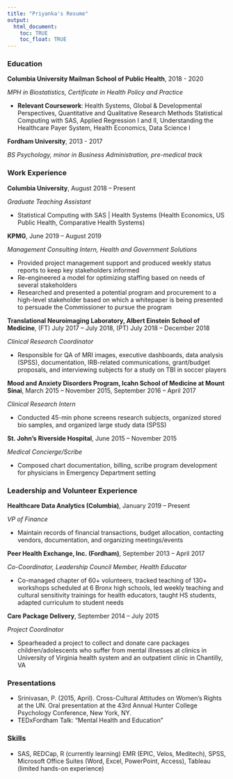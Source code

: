```yaml
---
title: "Priyanka's Resume"
output: 
  html_document:
    toc: TRUE
    toc_float: TRUE
---
```


### Education

**Columbia University Mailman School of Public Health**, 2018 - 2020

*MPH in Biostatistics, Certificate in Health Policy and Practice*

  * **Relevant Coursework**: Health Systems, Global & Developmental Perspectives, Quantitative and Qualitative Research Methods Statistical Computing with SAS, Applied Regression I and II, Understanding the Healthcare Payer System, Health Economics, Data Science I

**Fordham University**, 2013 - 2017

*BS Psychology, minor in Business Administration, pre-medical track*

### Work Experience

**Columbia University**, August 2018 – Present

*Graduate Teaching Assistant*

  * Statistical Computing with SAS | Health Systems (Health Economics, US Public Health, Comparative Health Systems)

**KPMG**,	June 2019 – August 2019

*Management Consulting Intern, Health and Government Solutions*

  * Provided project management support and produced weekly status reports to keep key stakeholders informed
  * Re-engineered a model for optimizing staffing based on needs of several stakeholders
  * Researched and presented a potential program and procurement to a high-level stakeholder based on which a whitepaper is being presented to persuade the Commissioner to pursue the program

**Translational Neuroimaging Laboratory, Albert Einstein School of Medicine**, (FT) July 2017 – July 2018, (PT) July 2018 – December 2018

*Clinical Research Coordinator* 

  * Responsible for QA of MRI images, executive dashboards, data analysis (SPSS), documentation, IRB-related communications, grant/budget proposals, and interviewing subjects for a study on TBI in soccer players

**Mood and Anxiety Disorders Program, Icahn School of Medicine at Mount Sinai**, March 2015 – November 2015, September 2016 – April 2017

*Clinical Research Intern*

  * Conducted 45-min phone screens research subjects, organized stored bio samples, and organized large study data (SPSS)

**St. John’s Riverside Hospital**, June 2015 – November 2015

*Medical Concierge/Scribe*

  * Composed chart documentation, billing, scribe program development for physicians in Emergency Department setting

### Leadership and Volunteer Experience

**Healthcare Data Analytics (Columbia)**,	January 2019 – Present

*VP of Finance*

  * Maintain records of financial transactions, budget allocation, contacting vendors, documentation, and organizing meetings/events

**Peer Health Exchange, Inc. (Fordham)**,	September 2013 – April 2017

*Co-Coordinator, Leadership Council Member, Health Educator*

  * Co-managed chapter of 60+ volunteers, tracked teaching of 130+ workshops scheduled at 6 Bronx high schools, led weekly teaching and cultural sensitivity trainings for health educators, taught HS students, adapted curriculum to student needs

**Care Package Delivery**, September 2014 – July 2015

*Project Coordinator*

  * Spearheaded a project to collect and donate care packages children/adolescents who suffer from mental illnesses at clinics in University of Virginia health system and an outpatient clinic in Chantilly, VA

### Presentations

  * Srinivasan, P. (2015, April). Cross-Cultural Attitudes on Women’s Rights at the UN. Oral presentation at the 43rd Annual Hunter College Psychology Conference, New York, NY.
  * TEDxFordham Talk: “Mental Health and Education”

### Skills

  * SAS, REDCap, R (currently learning) EMR (EPIC, Velos, Meditech), SPSS, Microsoft Office Suites (Word, Excel, PowerPoint, Access), Tableau (limited hands-on experience)
